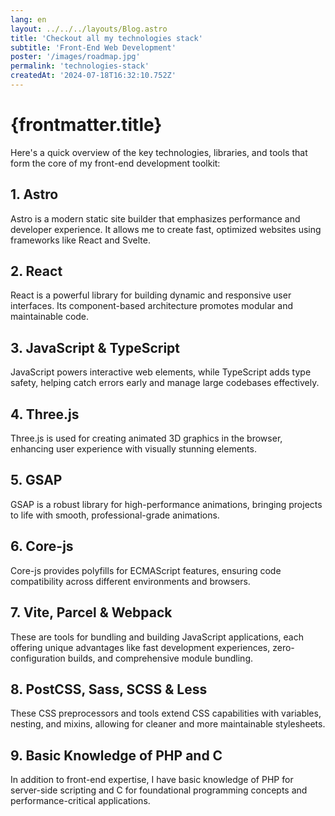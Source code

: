 ```yaml
---
lang: en
layout: ../../../layouts/Blog.astro
title: 'Checkout all my technologies stack'
subtitle: 'Front-End Web Development'
poster: '/images/roadmap.jpg'
permalink: 'technologies-stack'
createdAt: '2024-07-18T16:32:10.752Z'
---
```


# {frontmatter.title}

Here's a quick overview of the key technologies, libraries, and tools that form the core of my front-end development toolkit:

## 1. **Astro**

Astro is a modern static site builder that emphasizes performance and developer experience. It allows me to create fast, optimized websites using frameworks like React and Svelte.

## 2. **React**

React is a powerful library for building dynamic and responsive user interfaces. Its component-based architecture promotes modular and maintainable code.

## 3. **JavaScript & TypeScript**

JavaScript powers interactive web elements, while TypeScript adds type safety, helping catch errors early and manage large codebases effectively.

## 4. **Three.js**

Three.js is used for creating animated 3D graphics in the browser, enhancing user experience with visually stunning elements.

## 5. **GSAP**

GSAP is a robust library for high-performance animations, bringing projects to life with smooth, professional-grade animations.

## 6. **Core-js**

Core-js provides polyfills for ECMAScript features, ensuring code compatibility across different environments and browsers.

## 7. **Vite, Parcel & Webpack**

These are tools for bundling and building JavaScript applications, each offering unique advantages like fast development experiences, zero-configuration builds, and comprehensive module bundling.

## 8. **PostCSS, Sass, SCSS & Less**

These CSS preprocessors and tools extend CSS capabilities with variables, nesting, and mixins, allowing for cleaner and more maintainable stylesheets.

## 9. **Basic Knowledge of PHP and C**

In addition to front-end expertise, I have basic knowledge of PHP for server-side scripting and C for foundational programming concepts and performance-critical applications.
